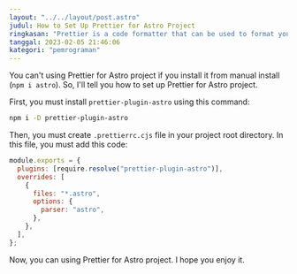 ```yaml
---
layout: "../../layout/post.astro"
judul: How to Set Up Prettier for Astro Project
ringkasan: "Prettier is a code formatter that can be used to format your code automatically. In this article, I will show you how to set up Prettier for Astro project."
tanggal: 2023-02-05 21:46:06
kategori: "pemrograman"
---
```


You can't using Prettier for Astro project if you install it from manual install (`npm i astro`). So, I'll tell you how to set up Prettier for Astro project.

First, you must install `prettier-plugin-astro` using this command:

```bash
npm i -D prettier-plugin-astro
```

Then, you must create `.prettierrc.cjs` file in your project root directory. In this file, you must add this code:

```javascript
module.exports = {
  plugins: [require.resolve("prettier-plugin-astro")],
  overrides: [
    {
      files: "*.astro",
      options: {
        parser: "astro",
      },
    },
  ],
};
```

Now, you can using Prettier for Astro project. I hope you enjoy it.
